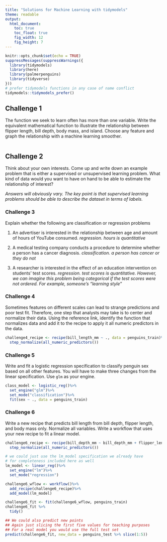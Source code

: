 ```yaml
---
title: "Solutions for Machine Learning with tidymodels"
theme: readable
output:
  html_document:
    toc: true
    toc_float: true
    fig_width: 12
    fig_height: 7
---
```


```r
knitr::opts_chunk$set(echo = TRUE)
suppressMessages(suppressWarnings({ 
  library(tidymodels)
  library(here)
  library(palmerpenguins)
  library(tidyverse)
}))
# prefer tidymodels functions in any case of name conflict
tidymodels::tidymodels_prefer() 
```


## Challenge 1

The function we seek to learn often has more than one variable. Write the equivalent mathematical function to illustrate the relationship between flipper length, bill depth, body mass, and island. Choose any feature and graph the relationship with a machine learning smoother. 

```r


```

## Challenge 2

Think about your own interests. Come up and write down an example problem that is either a supervised or unsupervised learning problem. What kind of data would you want to have on hand to be able to estimate the relationship of interest? 

*Answers will obviously vary. The key point is that supervised learning problems should be able to describe the dataset in terms of labels.*

### Challenge 3 

Explain whether the following are classification or regression problems 

1. An advertiser is interested in the relationship between age and amount of hours of YouTube consumed. *regression. hours is quantitative*

2. A medical testing company conducts a procedure to determine whether a person has a cancer diagnosis. *classification. a person has cancer or they do not*

3. A researcher is interested in the effect of an education intervention on students' test scores. *regression. test scores is quantitative. However, we can imagine this problem being categorical if the test scores were not ordered. For example, someone's "learning style"*

### Challenge 4 

Sometimes features on different scales can lead to strange predictions and poor test fit. Therefore, one step that analysts may take is to center and normalize their data. Using the reference link, identify the function that normalizes data and add it to the recipe to apply it all numeric predictors in the data. 

```r
challenge4_recipe <- recipe(bill_length_mm ~ ., data = penguins_train)%>%
  step_normalize(all_numeric_predictors())
```


### Challenge 5 

Write and fit a logistic regression specification to classify penguin sex based on all other features. You will have to make three changes from the linear specification. Use `glm` as your engine. 

```r
class_model <- logistic_reg()%>%
  set_engine("glm")%>%
  set_mode("classification")%>%
  fit(sex ~ ., data = penguins_train)
```

### Challenge 6 

Write a new recipe that predicts bill length from bill depth, flipper length, and body mass only. Normalize all variables. Write a workflow that uses your new recipe to fit a linear model. 


```r
challenge6_recipe <- recipe(bill_depth_mm ~ bill_depth_mm + flipper_length_mm + body_mass_g, data = penguins_train)%>%
  step_normalize(all_numeric_predictors())

# we could just use the lm_model specification we already have
# for completeness included here as well 
lm_model <- linear_reg()%>%
  set_engine("lm")%>%
  set_mode("regression")

challenge6_wflow <- workflow()%>%
  add_recipe(challenge6_recipe)%>%
  add_model(lm_model)

challenge6_fit <- fit(challenge6_wflow, penguins_train)
challenge6_fit %>% 
  tidy()

## We could also predict new points 
## Again just slicing the first five values for teaching purposes 
## For a real model you would use the full test set
predict(challenge6_fit, new_data = penguins_test %>% slice(1:5))
```



